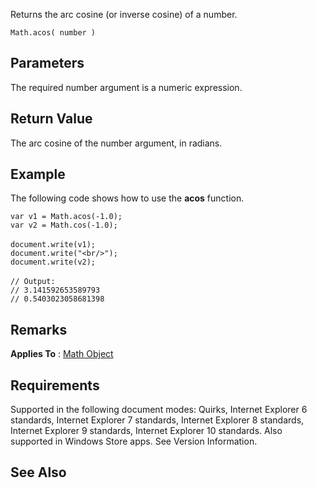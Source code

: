 Returns the arc cosine (or inverse cosine) of a number.

 Math.acos( number )

==Parameters==
The required number argument is a numeric expression.


==Return Value==
The arc cosine of the number argument, in radians.


==Example==
The following code shows how to use the '''acos''' function.

 var v1 = Math.acos(-1.0);
 var v2 = Math.cos(-1.0);
 
 document.write(v1);
 document.write("&lt;br/&gt;");
 document.write(v2);
 
 // Output:
 // 3.141592653589793
 // 0.5403023058681398

==Remarks==
'''Applies To''' : [[Math|Math Object]]


==Requirements==
Supported in the following document modes: Quirks, Internet Explorer 6 standards, Internet Explorer 7 standards, Internet Explorer 8 standards, Internet Explorer 9 standards, Internet Explorer 10 standards. Also supported in Windows Store apps. See Version Information.


==See Also==

              

              

              

              

              

              
